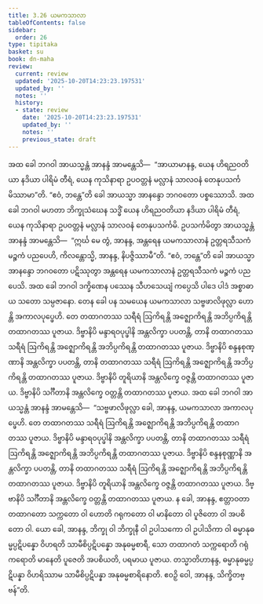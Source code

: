 ```yaml
---
title: 3.26 ယမကသာလာ
tableOfContents: false
sidebar:
  order: 26
type: tipitaka
basket: su
book: dn-maha
review:
  current: review
  updated: '2025-10-20T14:23:23.197531'
  updated_by: ''
  notes: ''
  history:
  - state: review
    date: '2025-10-20T14:23:23.197531'
    updated_by: ''
    notes: ''
    previous_state: draft
---
```



<DynamicBreadcrumb />


<ReviewStatus review={frontmatter.review} showDetails={true} />

<HypothesisAnnotation frontmatter={frontmatter} />

<Division number="198" book="dn-maha" e="ch" v="7" p="113">

<Paragraph number="446" book="dn-maha">
အထ ခေါ ဘဂဝါ အာယသ္မန္တံ အာနန္ဒံ အာမန္တေသိ—  “အာယာမာနန္ဒ, ယေန ဟိရညဝတိယာ နဒိယာ ပါရိမံ တီရံ, ယေန ကုသိနာရာ ဥပဝတ္တနံ မလ္လာနံ သာလဝနံ တေနုပသင်္ကမိဿာမာ”တိ. “ဧဝံ, ဘန္တေ”တိ ခေါ အာယသ္မာ အာနန္ဒော ဘဂဝတော ပစ္စဿောသိ. အထ ခေါ ဘဂဝါ မဟတာ ဘိက္ခုသံဃေန သဒ္ဓိံ ယေန ဟိရညဝတိယာ နဒိယာ ပါရိမံ တီရံ, ယေန ကုသိနာရာ ဥပဝတ္တနံ မလ္လာနံ သာလဝနံ တေနုပသင်္ကမိ. ဥပသင်္ကမိတွာ အာယသ္မန္တံ အာနန္ဒံ အာမန္တေသိ—  “ဣင်္ဃ မေ တွံ, အာနန္ဒ, အန္တရေန ယမကသာလာနံ ဥတ္တရသီသကံ မဉ္စကံ ပညပေဟိ, ကိလန္တောသ္မိ, အာနန္ဒ, နိပဇ္ဇိဿာမီ”တိ. “ဧဝံ, ဘန္တေ”တိ ခေါ အာယသ္မာ အာနန္ဒော ဘဂဝတော ပဋိဿုတွာ အန္တရေန ယမကသာလာနံ ဥတ္တရသီသကံ မဉ္စကံ ပညပေသိ. အထ ခေါ ဘဂဝါ ဒက္ခိဏေန ပဿေန သီဟသေယျံ ကပ္ပေသိ ပါဒေ ပါဒံ အစ္စာဓာယ သတော သမ္ပဇာနော.
</Paragraph>

<Paragraph number="447" book="dn-maha">
တေန ခေါ ပန သမယေန ယမကသာလာ သဗ္ဗဖာလိဖုလ္လာ ဟောန္တိ အကာလပုပ္ဖေဟိ. တေ တထာဂတဿ သရီရံ ဩကိရန္တိ အဇ္ဈောကိရန္တိ အဘိပ္ပကိရန္တိ တထာဂတဿ ပူဇာယ. ဒိဗ္ဗာနိပိ မန္ဒာရဝပုပ္ဖါနိ အန္တလိက္ခာ ပပတန္တိ, တာနိ တထာဂတဿ သရီရံ ဩကိရန္တိ အဇ္ဈောကိရန္တိ အဘိပ္ပကိရန္တိ တထာဂတဿ ပူဇာယ. ဒိဗ္ဗာနိပိ စန္ဒနစုဏ္ဏာနိ အန္တလိက္ခာ ပပတန္တိ, တာနိ တထာဂတဿ သရီရံ ဩကိရန္တိ အဇ္ဈောကိရန္တိ အဘိပ္ပကိရန္တိ တထာဂတဿ ပူဇာယ. ဒိဗ္ဗာနိပိ တူရိယာနိ အန္တလိက္ခေ ဝဇ္ဇန္တိ တထာဂတဿ ပူဇာယ. ဒိဗ္ဗာနိပိ သင်္ဂီတာနိ အန္တလိက္ခေ ဝတ္တန္တိ တထာဂတဿ ပူဇာယ.
</Paragraph>

</Division>
<Division number="199" book="dn-maha" e="ch" v="7" p="114">

<Paragraph number="448" book="dn-maha">
အထ ခေါ ဘဂဝါ အာယသ္မန္တံ အာနန္ဒံ အာမန္တေသိ—  “သဗ္ဗဖာလိဖုလ္လာ ခေါ, အာနန္ဒ, ယမကသာလာ အကာလပုပ္ဖေဟိ. တေ တထာဂတဿ သရီရံ ဩကိရန္တိ အဇ္ဈောကိရန္တိ အဘိပ္ပကိရန္တိ တထာဂတဿ ပူဇာယ. ဒိဗ္ဗာနိပိ မန္ဒာရဝပုပ္ဖါနိ အန္တလိက္ခာ ပပတန္တိ, တာနိ တထာဂတဿ သရီရံ ဩကိရန္တိ အဇ္ဈောကိရန္တိ အဘိပ္ပကိရန္တိ တထာဂတဿ ပူဇာယ. ဒိဗ္ဗာနိပိ စန္ဒနစုဏ္ဏာနိ အန္တလိက္ခာ ပပတန္တိ, တာနိ တထာဂတဿ သရီရံ ဩကိရန္တိ အဇ္ဈောကိရန္တိ အဘိပ္ပကိရန္တိ တထာဂတဿ ပူဇာယ. ဒိဗ္ဗာနိပိ တူရိယာနိ အန္တလိက္ခေ ဝဇ္ဇန္တိ တထာဂတဿ ပူဇာယ. ဒိဗ္ဗာနိပိ သင်္ဂီတာနိ အန္တလိက္ခေ ဝတ္တန္တိ တထာဂတဿ ပူဇာယ. န ခေါ, အာနန္ဒ, ဧတ္တာဝတာ တထာဂတော သက္ကတော ဝါ ဟောတိ ဂရုကတော ဝါ မာနိတော ဝါ ပူဇိတော ဝါ အပစိတော ဝါ. ယော ခေါ, အာနန္ဒ, ဘိက္ခု ဝါ ဘိက္ခုနီ ဝါ ဥပါသကော ဝါ ဥပါသိကာ ဝါ ဓမ္မာနုဓမ္မပ္ပဋိပန္နော ဝိဟရတိ သာမီစိပ္ပဋိပန္နော အနုဓမ္မစာရီ, သော တထာဂတံ သက္ကရောတိ ဂရုံ ကရောတိ မာနေတိ ပူဇေတိ အပစိယတိ, ပရမာယ ပူဇာယ. တသ္မာတိဟာနန္ဒ, ဓမ္မာနုဓမ္မပ္ပဋိပန္နာ ဝိဟရိဿာမ သာမီစိပ္ပဋိပန္နာ အနုဓမ္မစာရိနောတိ. ဧဝဉှိ ဝေါ, အာနန္ဒ, သိက္ခိတဗ္ဗန်”တိ.
</Paragraph>
</Division>